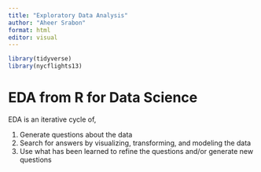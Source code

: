 ```yaml
---
title: "Exploratory Data Analysis"
author: "Aheer Srabon"
format: html
editor: visual
---
```


```r
library(tidyverse)
library(nycflights13)
```

# EDA from R for Data Science

EDA is an iterative cycle of,

1.  Generate questions about the data
2.  Search for answers by visualizing, transforming, and modeling the data
3.  Use what has been learned to refine the questions and/or generate new questions

```r

```
